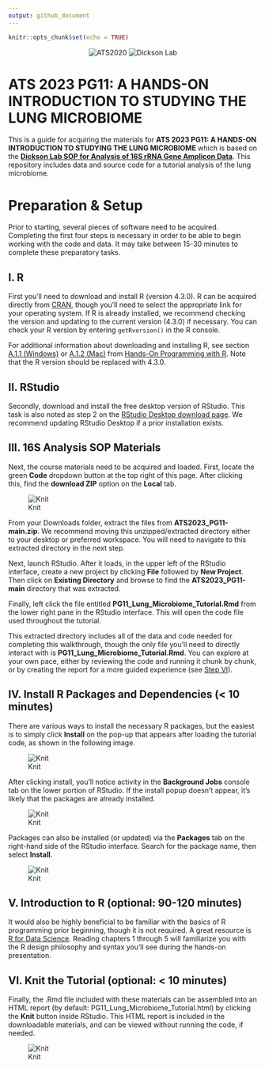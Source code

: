 ```yaml
---
output: github_document
---
```


```r
knitr::opts_chunk$set(echo = TRUE)
```

<center>

![ATS2020](images/ats-2023-logo.png) ![Dickson Lab](images/dickson_lab_logo.png)

</center>

# ATS 2023 PG11: A HANDS-ON INTRODUCTION TO STUDYING THE LUNG MICROBIOME
This is a guide for acquiring the materials for **ATS 2023 PG11: A HANDS-ON INTRODUCTION TO STUDYING THE LUNG MICROBIOME** which is based on the [**Dickson Lab SOP for Analysis of 16S rRNA Gene Amplicon Data**](https://github.com/cb-42/Dickson_16S_SOP). This repository includes data and source code for a tutorial analysis of the lung microbiome.  

# Preparation & Setup
Prior to starting, several pieces of software need to be acquired. Completing the first four steps is necessary in order to be able to begin working with the code and data. It may take between 15-30 minutes to complete these preparatory tasks.  

## I. R
First you'll need to download  and install R (version 4.3.0). R can be acquired directly from [CRAN](https://cran.r-project.org/), though you'll need to select the appropriate link for your operating system. If R is already installed, we recommend checking the version and updating to the current version (4.3.0) if necessary. You can check your R version by entering `getRversion()` in the R console.  

For additional information about downloading and installing R, see section [A.1.1 (Windows)](https://rstudio-education.github.io/hopr/starting.html#windows) or [A.1.2 (Mac)](https://rstudio-education.github.io/hopr/starting.html#mac) from [Hands-On Programming with R](https://rstudio-education.github.io/hopr/). Note that the R version should be replaced with 4.3.0.

## II. RStudio
Secondly, download and install the free desktop version of RStudio. This task is also noted as step 2 on the [RStudio Desktop download page](https://posit.co/download/rstudio-desktop/). We recommend updating RStudio Desktop if a prior installation exists.  

## III. 16S Analysis SOP Materials
Next, the course materials need to be acquired and loaded. First, locate the green **Code** dropdown button at the top right of this page. After clicking this, find the **download ZIP** option on the **Local** tab.  

![Knit](images/repo_download.png)

From your Downloads folder, extract the files from **ATS2023_PG11-main.zip**. We recommend moving this unzipped/extracted directory either to your desktop or preferred workspace. You will need to navigate to this extracted directory in the next step.  

Next, launch RStudio. After it loads, in the upper left of the RStudio interface, create a new project by clicking **File** followed by **New Project**. Then click on **Existing Directory** and browse to find the **ATS2023_PG11-main** directory that was extracted.  

Finally, left click the file entitled **PG11_Lung_Microbiome_Tutorial.Rmd** from the lower right pane in the RStudio interface. This will open the code file used throughout the tutorial.  

This extracted directory includes all of the data and code needed for completing this walkthrough, though the only file you'll need to directly interact with is **PG11_Lung_Microbiome_Tutorial.Rmd**. You can explore at your own pace, either by reviewing the code and running it chunk by chunk, or by creating the report for a more guided experience (see [Step VI](https://github.com/cb-42/ATS2023_PG11#vi-knit-the-tutorial-optional--10-minutes)).  

## IV. Install R Packages and Dependencies (< 10 minutes)

There are various ways to install the necessary R packages, but the easiest is to simply click **Install** on the pop-up that appears after loading the tutorial code, as shown in the following image.  

![Knit](images/install_packages.png)

After clicking install, you'll notice activity in the **Background Jobs** console tab on the lower portion of RStudio. If the install popup doesn't appear, it's likely that the packages are already installed. 

![Knit](images/install_packages_2.png)

Packages can also be installed (or updated) via the **Packages** tab on the right-hand side of the RStudio interface. Search for the package name, then select **Install**.  

![Knit](images/install_packages_3.png)

## V. Introduction to R (optional: 90-120 minutes)  
It would also be highly beneficial to be familiar with the basics of R programming prior beginning, though it is not required. A great resource is [R for Data Science](https://r4ds.had.co.nz/). Reading chapters 1 through 5 will familiarize you with the R design philosophy and syntax you'll see during the hands-on presentation.  

## VI. Knit the Tutorial (optional: < 10 minutes)  
Finally, the .Rmd file included with these materials can be assembled into an HTML report (by default: PG11_Lung_Microbiome_Tutorial.html) by clicking the **Knit** button inside RStudio. This HTML report is included in the downloadable materials, and can be viewed without running the code, if needed.  

![Knit](images/knit.png)
